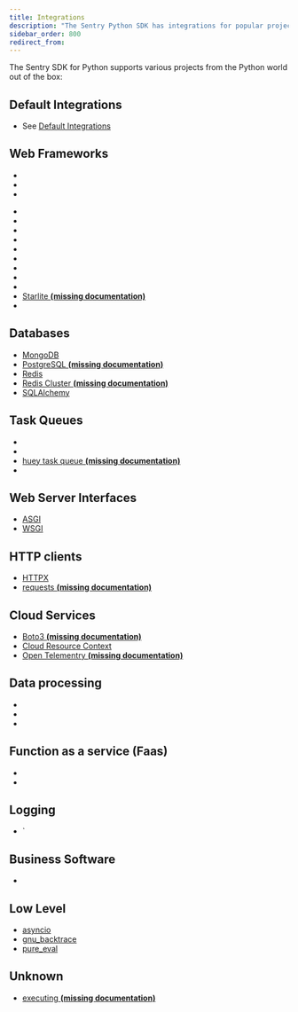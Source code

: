 ```yaml
---
title: Integrations
description: "The Sentry Python SDK has integrations for popular projects in the Python world."
sidebar_order: 800
redirect_from:
---
```


The Sentry SDK for Python supports various projects from the Python world out of the box:

## Default Integrations

- See [Default Integrations](https://docs.sentry.io/platforms/python/configuration/integrations/default-integrations/)

## Web Frameworks

- <GuideLink platform="python" guide="django" />
- <GuideLink platform="python" guide="flask" />
- <GuideLink platform="python" guide="fastapi" />

* <GuideLink platform="python" guide="aiohttp" />
* <GuideLink platform="python" guide="bottle" />
* <GuideLink platform="python" guide="chalice" />
* <GuideLink platform="python" guide="falcon" />
* <GuideLink platform="python" guide="pyramid" />
* <GuideLink platform="python" guide="quart" />
* <GuideLink platform="python" guide="sanic" />
* <GuideLink platform="python" guide="serverless" />
* <GuideLink platform="python" guide="starlette" />
* [Starlite **(missing documentation)**]()
* <GuideLink platform="python" guide="tornado" />

## Databases

- [MongoDB](/platforms/python/configuration/integrations/pymongo/)
- [PostgreSQL **(missing documentation)**]()
- [Redis](/platforms/python/configuration/integrations/redis/)
- [Redis Cluster **(missing documentation)**]()
- [SQLAlchemy](/platforms/python/configuration/integrations/sqlalchemy/)

## Task Queues

- <GuideLink platform="python" guide="arq" />
- <GuideLink platform="python" guide="celery" />
- [huey task queue **(missing documentation)**]()
- <GuideLink platform="python" guide="rq" />

## Web Server Interfaces

- [ASGI](/platforms/python/configuration/integrations/asgi/)
- [WSGI](/platforms/python/configuration/integrations/wsgi/)

## HTTP clients

- [HTTPX](/platforms/python/configuration/integrations/httpx/)
- [requests **(missing documentation)**]()

## Cloud Services

- [Boto3 **(missing documentation)**]()
- [Cloud Resource Context](/platforms/python/configuration/integrations/cloudresourcecontext/)
- [Open Telementry **(missing documentation)**]()

## Data processing

- <GuideLink platform="python" guide="airflow" />
- <GuideLink platform="python" guide="beam" />
- <GuideLink platform="python" guide="pyspark" />

## Function as a service (Faas)

- <GuideLink platform="python" guide="aws-lambda" />
- <GuideLink platform="python" guide="gcp-functions" />

## Logging

- <GuideLink platform="python" guide="logging" />`

## Business Software

- <GuideLink platform="python" guide="tryton" />

## Low Level

- [asyncio](/platforms/python/configuration/integrations/asyncio/)
- [gnu_backtrace](platforms/python/configuration/integrations/gnu_backtrace/)
- [pure_eval](/platforms/python/configuration/integrations/pure_eval/)

## Unknown

- [executing **(missing documentation)**]()
